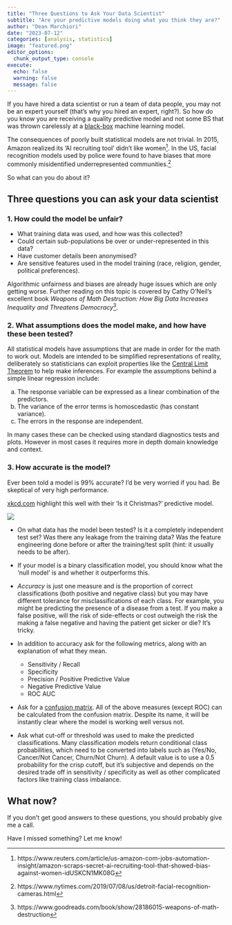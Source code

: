 ```yaml
---
title: "Three Questions to Ask Your Data Scientist"  
subtitle: "Are your predictive models doing what you think they are?"
author: "Dean Marchiori"
date: "2023-07-12"
categories: [analysis, statistics]
image: "featured.png"
editor_options: 
  chunk_output_type: console
execute: 
  echo: false
  warning: false 
  message: false
---
```


If you have hired a data scientist or run a team of data people, you may not be an expert yourself (that's why you hired an expert, right?). So how do you know you are receiving a quality predictive model and not some BS that was thrown carelessly at a [black-box](https://en.wikipedia.org/wiki/Black_box) machine learning model.

The consequences of poorly built statistical models are not trivial. In 2015, Amazon realized its 'AI recruiting tool' didn't like women[^1]. In the US, facial recognition models used by police were found to have biases that more commonly misidentified underrepresented communities.[^2]

[^1]: https://www.reuters.com/article/us-amazon-com-jobs-automation-insight/amazon-scraps-secret-ai-recruiting-tool-that-showed-bias-against-women-idUSKCN1MK08G

[^2]: https://www.nytimes.com/2019/07/08/us/detroit-facial-recognition-cameras.html

So what can you do about it?

## Three questions you can ask your data scientist

### 1. How could the model be unfair?

-   What training data was used, and how was this collected?
-   Could certain sub-populations be over or under-represented in this data?
-   Have customer details been anonymised?  
-   Are sensitive features used in the model training (race, religion, gender, political preferences).

Algorithmic unfairness and biases are already huge issues which are only getting worse. Further reading on this topic is covered by Cathy O'Neil's excellent book *Weapons of Math Destruction: How Big Data Increases Inequality and Threatens Democracy*[^3].

[^3]: https://www.goodreads.com/book/show/28186015-weapons-of-math-destruction

### 2. What assumptions does the model make, and how have these been tested?

All statistical models have assumptions that are made in order for the math to work out. Models are intended to be simplified representations of reality, deliberately so statisticians can exploit properties like the [Central Limit Theorem](https://en.wikipedia.org/wiki/Central_limit_theorem) to help make inferences. For example the assumptions behind a simple linear regression include:

a)  The response variable can be expressed as a linear combination of the predictors.  
b)  The variance of the error terms is homoscedastic (has constant variance).  
c)  The errors in the response are independent.

In many cases these can be checked using standard diagnostics tests and plots. However in most cases it requires more in depth domain knowledge and context.

### 3. How accurate is the model?

Ever been told a model is 99% accurate? I'd be very worried if you had. Be skeptical of very high performance.  

[xkcd.com](https://xkcd.com/2236/) highlight this well with their 'Is it Christmas?' predictive model.

![](https://imgs.xkcd.com/comics/is_it_christmas.png)   

- On what data has the model been tested? Is it a completely independent test set? Was there any leakage from the training data? Was the feature engineering done before or after the training/test split (hint: it usually needs to be after).

-   If your model is a binary classification model, you should know what the 'null model' is and whether it outperforms this.

-   *Accuracy* is just one measure and is the proportion of correct classifications (both positive and negative class) but you may have different tolerance for misclassifications of each class. For example, you might be predicting the presence of a disease from a test. If you make a false positive, will the risk of side-effects or cost outweigh the risk the making a false negative and having the patient get sicker or die? It's tricky.

-   In addition to accuracy ask for the following metrics, along with an explanation of what they mean.

    -   Sensitivity / Recall
    -   Specificity
    -   Precision / Positive Predictive Value
    -   Negative Predictive Value
    -   ROC AUC  

-   Ask for a [confusion matrix](https://en.wikipedia.org/wiki/Confusion_matrix). All of the above measures (except ROC) can be calculated from the confusion matrix. Despite its name, it will be instantly clear where the model is working well versus not.

-   Ask what cut-off or threshold was used to make the predicted classifications. Many classification models return conditional class probabilities, which need to be converted into labels such as (Yes/No, Cancer/Not Cancer, Churn/Not Churn). A default value is to use a 0.5 probability for the crisp cutoff, but it's subjective and depends on the desired trade off in sensitivity / specificity as well as other complicated factors like training class imbalance.

## What now?

If you don't get good answers to these questions, you should probably give me a call.  

Have I missed something? Let me know!  
